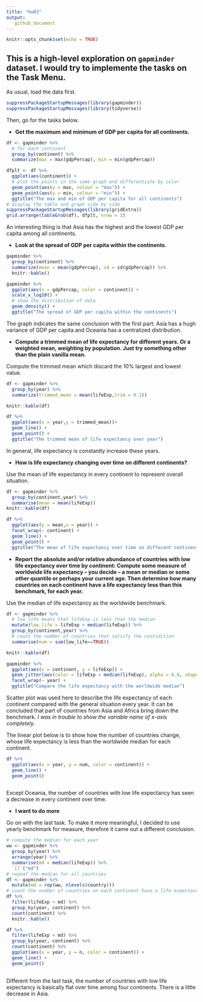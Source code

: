 ```yaml
---
title: "hw03"
output:  
   github_document
---
```


```r
knitr::opts_chunk$set(echo = TRUE)
```
**This is a high-level exploration on `gapminder` dataset. I would try to implemente the tasks on the Task Menu.**
-------------------
As usual, load the data first.
```r
suppressPackageStartupMessages(library(gapminder))
suppressPackageStartupMessages(library(tidyverse))
```

Then, go for the tasks below.

- **Get the maximum and minimum of GDP per capita for all continents.**

```r
df <- gapminder %>% 
  # for each continent
  group_by(continent) %>%  
  summarize(max = max(gdpPercap), min = min(gdpPercap))
```

```r
dfplt <- df %>% 
  ggplot(aes(continent)) + 
  # plot the points in the same graph and differentiate by color
  geom_point(aes(y = max, colour = "max")) + 
  geom_point(aes(y = min, colour = "min")) +  
  ggtitle("The max and min of GDP per capita for all continents")
# display the table and graph side by side
suppressPackageStartupMessages(library(gridExtra))
grid.arrange(tableGrob(df), dfplt, nrow = 1)
```

An interesting thing is that Asia has the highest and the lowest GDP per capita among all continents. 

- **Look at the spread of GDP per capita within the continents.**

```r
gapminder %>%
  group_by(continent) %>%
  summarize(mean = mean(gdpPercap), sd = sd(gdpPercap)) %>% 
  knitr::kable()
```


```r
gapminder %>% 
  ggplot(aes(x = gdpPercap, color = continent)) +
  scale_x_log10() +
  # show the distribution of data
  geom_density() + 
  ggtitle("The spread of GDP per capita within the continents")
```

The graph indicates the same conclusion with the first part: Asia has a hugh variance of GDP per capita and Oceania has a centralized distribution.  

- **Compute a trimmed mean of life expectancy for different years. Or a weighted mean, weighting by population. Just try something other than the plain vanilla mean.**

Compute the trimmed mean which discard the 10% largest and lowest value.


```r
df <- gapminder %>% 
  group_by(year) %>% 
  summarize(trimmed_mean = mean(lifeExp,trim = 0.1))

knitr::kable(df)
```

```r
df %>% 
  ggplot(aes(x = year,y = trimmed_mean))+
  geom_line() + 
  geom_point() +
  ggtitle("The trimmed mean of life expectancy over year")
```



In general, life expectancy is constantly increase these years.

- **How is life expectancy changing over time on different continents?**

Use the mean of life expectancy in every continent to represent overall situation.
```r
df <- gapminder %>% 
  group_by(continent,year) %>% 
  summarise(mean = mean(lifeExp))
knitr::kable(df)
```

```r
df %>% 
  ggplot(aes(y = mean,x = year)) +
  facet_wrap(~ continent) +
  geom_line() +
  geom_point() +
  ggtitle("The mean of life expectancy over time on diffecent continents")
```

- **Report the absolute and/or relative abundance of countries with low life expectancy over time by continent: Compute some measure of worldwide life expectancy – you decide – a mean or median or some other quantile or perhaps your current age. Then determine how many countries on each continent have a life expectancy less than this benchmark, for each year.**

Use the median of life expectancy as the worldwide benchmark.

```r
df <- gapminder %>% 
  # low_life means that lifeExp is less than the median
  mutate(low_life = lifeExp < median(lifeExp)) %>% 
  group_by(continent,year) %>% 
  # count the number of countries that satisfy the contidition
  summarise(num = sum(low_life==TRUE)) 

knitr::kable(df)
```

```r
gapminder %>% 
  ggplot(aes(x = continent, y = lifeExp)) +
  geom_jitter(aes(color = lifeExp < median(lifeExp), alpha = 0.8, shape = continent)) +
  facet_wrap(~ year) + 
  ggtitle("Compare the life expectancy with the worldwide median")

```

Scatter plot was used here to describe the life expectancy of each continent compared with the general situation every year. It can be concluded that part of countries from Asia and Africa bring down the benchmark. 
*I was in trouble to show the variable name of x-axis completely.*

The linear plot below is to show how the number of countries change, whose life expectancy is less than the worldwide median for each continent.

```r
df %>% 
  ggplot(aes(x = year, y = num, color = continent)) +
  geom_line() +
  geom_point()
  
```

Except Oceania, the number of countries with low life expectancy has seen a decrease in every continent over time.

- **I want to do more**

Go on with the last task. To make it more meaningful, I decided to use yearly benchmark for measure, therefore it came out a different conclusion.

```r
# compute the median for each year
ww <- gapminder %>% 
  group_by(year) %>% 
  arrange(year) %>% 
  summarise(md = median(lifeExp)) %>% 
  `[[`("md")
# repeat the median for all countries
df <- gapminder %>% 
  mutate(md = rep(ww, nlevels(country))) 
# count the number of countries on each continent have a life expectancy less than the median, for each year
df %>% 
  filter(lifeExp < md) %>% 
  group_by(year, continent) %>%
  count(continent) %>% 
  knitr::kable()
```

```r
df %>% 
  filter(lifeExp < md) %>% 
  group_by(year, continent) %>%
  count(continent) %>% 
  ggplot(aes(x = year, y = n, color = continent)) +
  geom_line() +
  geom_point()
  
```

Different from the last task, the number of countries with low life expectancy is basically flat  over time among four continents. There is a little decrease in Asia.
